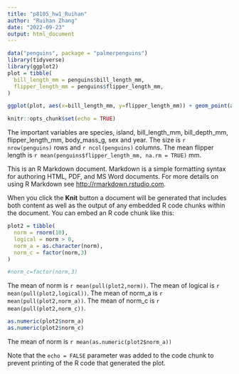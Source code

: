 ```yaml
---
title: "p8105_hw1_Ruihan"
author: "Ruihan Zhang"
date: "2022-09-23"
output: html_document
---
```


```r
data("penguins", package = "palmerpenguins")
library(tidyverse)
library(ggplot2)
plot = tibble(
  bill_length_mm = penguins$bill_length_mm,
  flipper_length_mm = penguins$flipper_length_mm,
)

ggplot(plot, aes(x=bill_length_mm, y=flipper_length_mm)) + geom_point(aes(color=penguins$species))

knitr::opts_chunk$set(echo = TRUE)
```
The important variables are species, island, bill_length_mm, bill_depth_mm, flipper_length_mm, body_mass_g, sex and year.
The size is `r nrow(penguins)` rows and `r ncol(penguins)` columns.
The mean flipper length is `r mean(penguins$flipper_length_mm, na.rm = TRUE)` mm.


This is an R Markdown document. Markdown is a simple formatting syntax for authoring HTML, PDF, and MS Word documents. For more details on using R Markdown see <http://rmarkdown.rstudio.com>.

When you click the **Knit** button a document will be generated that includes both content as well as the output of any embedded R code chunks within the document. You can embed an R code chunk like this:

```r
plot2 = tibble(
  norm = rnorm(10),
  logical = norm > 0,
  norm_a = as.character(norm),
  norm_c = factor(norm,3)
)  

#norm_c=factor(norm,3)

```
The mean of norm is `r mean(pull(plot2,norm))`.
The mean of logical is `r mean(pull(plot2,logical))`.
The mean of norm_a is `r mean(pull(plot2,norm_a))`.
The mean of norm_c is `r mean(pull(plot2,norm_c))`.
```r
as.numeric(plot2$norm_a)
as.numeric(plot2$norm_c)

```


The mean of norm is `r mean(as.numeric(plot2$norm_a))`




Note that the `echo = FALSE` parameter was added to the code chunk to prevent printing of the R code that generated the plot.
